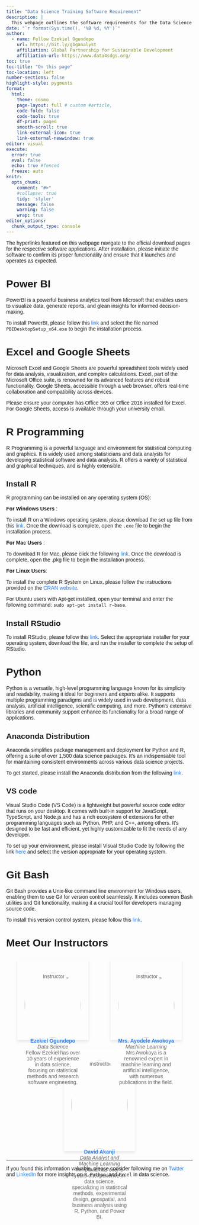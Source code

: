 ```yaml
---
title: "Data Science Training Software Requirement"
description: | 
  This webpage outlines the software requirements for the Data Science Training Program at Thomas Adewumi University, Kwara, Nigeria.
date: "`r format(Sys.time(), '%B %d, %Y')`"
author:
  - name: Fellow Ezekiel Ogundepo
    url: https://bit.ly/gbganalyst
    affiliation: Global Partnership for Sustainable Development
    affiliation-url: https://www.data4sdgs.org/
toc: true
toc-title: "On this page"
toc-location: left
number-sections: false
highlight-style: pygments
format: 
  html:
    theme: cosmo
    page-layout: full # custom #article,
    code-fold: false
    code-tools: true
    df-print: paged
    smooth-scroll: true
    link-external-icon: true
    link-external-newwindow: true
editor: visual
execute:
  error: true
  eval: false
  echo: true #fenced
  freeze: auto
knitr:
  opts_chunk:
    comment: "#>"
    #collapse: true
    tidy: 'styler'
    message: false
    warning: false
    wrap: true
editor_options: 
  chunk_output_type: console
---
```


<style>
  body {
    font-family: Arial, sans-serif;
  }
  
  .instructor-container {
    display: flex;
    flex-wrap: wrap;
    justify-content: space-around;
    margin-top: 20px;
  }
  
  .instructor {
    flex-basis: 30%;
    box-shadow: 0 4px 8px rgba(0,0,0,0.1);
    margin: 10px;
    padding: 20px;
    text-align: center;
  }
  
  .instructor img {
    width: 100%; /* Adjust based on preference */
    height: auto;
    border-radius: 50%;
  }
  
  .instructor h3 {
    color: #333;
  }
  
  .instructor p {
    font-size: 14px;
    color: #666;
  }
  
  a {
    text-decoration: none;
    color: #2A7FFF; /* Change the color to fit your design */
  }
  
  a:hover {
    text-decoration: underline;
  }
</style>


::: callout-note
The hyperlinks featured on this webpage navigate to the official download pages for the respective software applications. After installation, please initiate the software to confirm its proper functionality and ensure that it launches and operates as expected.
:::


# Power BI

PowerBI is a powerful business analytics tool from Microsoft that enables users to visualize data, generate reports, and glean insights for informed decision-making.

To install PowerBI, please follow this [link](https://www.microsoft.com/en-us/download/details.aspx?id=58494) and select the file named `PBIDesktopSetup_x64.exe` to begin the installation process.


# Excel and Google Sheets

Microsoft Excel and Google Sheets are powerful spreadsheet tools widely used for data analysis, visualization, and complex calculations. Excel, part of the Microsoft Office suite, is renowned for its advanced features and robust functionality. Google Sheets, accessible through a web browser, offers real-time collaboration and compatibility across devices.

Please ensure your computer has Office 365 or Office 2016 installed for Excel. For Google Sheets, access is available through your university email.

# R Programming 

R Programming is a powerful language and environment for statistical computing and graphics. It is widely used among statisticians and data analysts for developing statistical software and data analysis. R offers a variety of statistical and graphical techniques, and is highly extensible.

::: {.panel-tabset group="language"}
## Install R

R programming can be installed on any operating system (OS):

**For Windows Users** :

To install R on a Windows operating system, please download the set up file from this [link](https://cran.r-project.org/bin/windows/base/). Once the download is complete, open the `.exe` file to begin the installation process.

**For Mac Users** :

To download R for Mac, please click the following [link](https://cran.r-project.org/bin/macosx/big-sur-arm64/base/R-4.3.3-arm64.pkg). Once the download is complete, open the .pkg file to begin the installation process.

**For Linux Users**:

To install the complete R System on Linux, please follow the instructions provided on the [CRAN website](https://cran.r-project.org/).

For Ubuntu users with Apt-get installed, open your terminal and enter the following command: `sudo apt-get install r-base`.


## Install RStudio

To install RStudio, please follow this [link](https://www.rstudio.com/products/rstudio/download/#download). Select the appropriate installer for your operating system, download the file, and run the installer to complete the setup of RStudio.

:::


# Python

Python is a versatile, high-level programming language known for its simplicity and readability, making it ideal for beginners and experts alike. It supports multiple programming paradigms and is widely used in web development, data analysis, artificial intelligence, scientific computing, and more. Python's extensive libraries and community support enhance its functionality for a broad range of applications.

## Anaconda Distribution

Anaconda simplifies package management and deployment for Python and R, offering a suite of over 1,500 data science packages. It's an indispensable tool for maintaining consistent environments across various data science projects.

To get started, please install the Anaconda distribution from the following [link](https://www.anaconda.com/download/success).


## VS code

Visual Studio Code (VS Code) is a lightweight but powerful source code editor that runs on your desktop. It comes with built-in support for JavaScript, TypeScript, and Node.js and has a rich ecosystem of extensions for other programming languages such as Python, PHP, and C++, among others. It's designed to be fast and efficient, yet highly customizable to fit the needs of any developer.

To set up your environment, please install Visual Studio Code by following the link [here](https://code.visualstudio.com/download) and select the version appropriate for your operating system.


# Git Bash

Git Bash provides a Unix-like command line environment for Windows users, enabling them to use Git for version control seamlessly. It includes common Bash utilities and Git functionality, making it a crucial tool for developers managing source code.

To install this version control system, please follow this [link](https://git-scm.com/downloads).


# Meet Our Instructors

<div class="instructor-container">

<div class="instructor">
  ![Instructor 1](images/Ezekiel-picture.png)
  [**Ezekiel Ogundepo**](https://www.linkedin.com/in/gbganalyst)  
  _Data Science_  
  Fellow Ezekiel has over 10 years of experience in data science, focusing on statistical methods and research software engineering.

</div>

<div class="instructor">
  ![Instructor 2](images/ayodele.jpeg)
  [**Mrs. Ayodele Awokoya**](https://www.linkedin.com/in/ayodeleawokoya/)  
  _Machine Learning_  
  Mrs Awokoya is a renowned expert in machine learning and artificial intelligence, with numerous publications in the field.
</div>

<div class="instructor">
  ![Instructor 3](images/david.jpg)
  [**David Akanji**](https://www.linkedin.com/in/davidakanjii)  
  _Data Analyst and Machine Learning_  
 Mr. David has over 5 years of experience in data science, specializing in statistical methods, experimental design, geospatial, and business analysis using R, Python, and Power BI.
</div>

</div>

-----------------------------------------------------------------

If you found this information valuable, please consider following me on [Twitter](https://twitter.com/gbganalyst) and [LinkedIn](https://linkedin.com/in/ezekiel-ogundepo) for more insights on `R`, `Python`, and `Excel` in data science.

